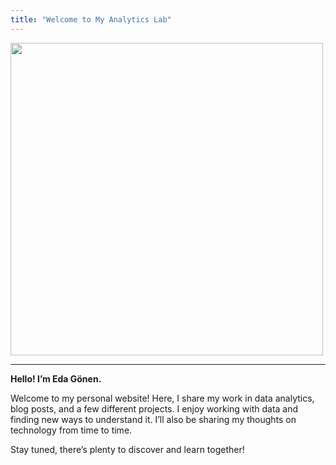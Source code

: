 ```yaml
---
title: "Welcome to My Analytics Lab"
---
```


![](assets/images/welcometotheclub.gif){fig-align="center"width=500px}

---

**Hello! I'm Eda Gönen.**

Welcome to my personal website! Here, I share my work in data analytics, blog posts, and a few different projects. I enjoy working with data and finding new ways to understand it. I’ll also be sharing my thoughts on technology from time to time.

Stay tuned, there’s plenty to discover and learn together!
